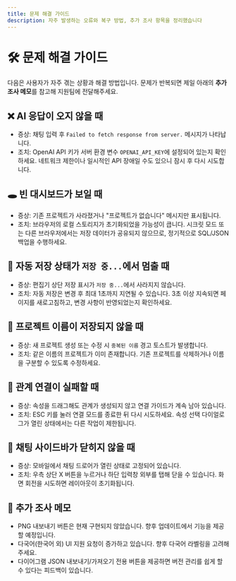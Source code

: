 ```yaml
---
title: 문제 해결 가이드
description: 자주 발생하는 오류와 복구 방법, 추가 조사 항목을 정리했습니다
---
```


# 🛠 문제 해결 가이드

다음은 사용자가 자주 겪는 상황과 해결 방법입니다. 문제가 반복되면 제일 아래의 **추가 조사 메모**를 참고해 지원팀에 전달해주세요.

## ❌ AI 응답이 오지 않을 때

- 증상: 채팅 입력 후 `Failed to fetch response from server.` 메시지가 나타납니다.
- 조치: OpenAI API 키가 서버 환경 변수 `OPENAI_API_KEY`에 설정되어 있는지 확인하세요. 네트워크 제한이나 일시적인 API 장애일 수도 있으니 잠시 후 다시 시도합니다.

## 🕳️ 빈 대시보드가 보일 때

- 증상: 기존 프로젝트가 사라졌거나 "프로젝트가 없습니다" 메시지만 표시됩니다.
- 조치: 브라우저의 로컬 스토리지가 초기화되었을 가능성이 큽니다. 시크릿 모드 또는 다른 브라우저에서는 저장 데이터가 공유되지 않으므로, 정기적으로 SQL/JSON 백업을 수행하세요.

## 🔁 자동 저장 상태가 `저장 중...`에서 멈출 때

- 증상: 편집기 상단 저장 표시가 `저장 중...`에서 사라지지 않습니다.
- 조치: 자동 저장은 변경 후 최대 1초까지 지연될 수 있습니다. 3초 이상 지속되면 페이지를 새로고침하고, 변경 사항이 반영되었는지 확인하세요.

## 🔐 프로젝트 이름이 저장되지 않을 때

- 증상: 새 프로젝트 생성 또는 수정 시 `중복된 이름` 경고 토스트가 발생합니다.
- 조치: 같은 이름의 프로젝트가 이미 존재합니다. 기존 프로젝트를 삭제하거나 이름을 구분할 수 있도록 수정하세요.

## 🔗 관계 연결이 실패할 때

- 증상: 속성을 드래그해도 관계가 생성되지 않고 연결 가이드가 계속 남아 있습니다.
- 조치: ESC 키를 눌러 연결 모드를 종료한 뒤 다시 시도하세요. 속성 선택 다이얼로그가 열린 상태에서는 다른 작업이 제한됩니다.

## 💬 채팅 사이드바가 닫히지 않을 때

- 증상: 모바일에서 채팅 드로어가 열린 상태로 고정되어 있습니다.
- 조치: 우측 상단 X 버튼을 누르거나 하단 입력창 외부를 탭해 닫을 수 있습니다. 화면 회전을 시도하면 레이아웃이 초기화됩니다.

## 📝 추가 조사 메모

- PNG 내보내기 버튼은 현재 구현되지 않았습니다. 향후 업데이트에서 기능을 제공할 예정입니다.
- 다국어(한국어 외) UI 지원 요청이 증가하고 있습니다. 향후 다국어 라벨링을 고려해 주세요.
- 다이어그램 JSON 내보내기/가져오기 전용 버튼을 제공하면 버전 관리를 쉽게 할 수 있다는 피드백이 있습니다.

